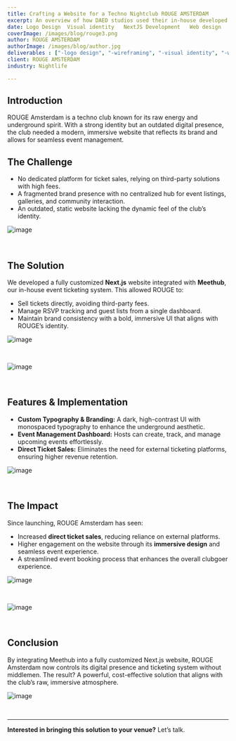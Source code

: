 ```yaml
---
title: Crafting a Website for a Techno Nightclub ROUGE AMSTERDAM
excerpt: An overview of how DAED studios used their in-house developed event-ticketing system to help create a Website for ROUGE
date: Logo Design  Visual identity   NextJS Development   Web design   meethub Integration
coverImage: /images/blog/rouge3.png
author: ROUGE AMSTERDAM
authorImage: /images/blog/author.jpg
deliverables : ["-logo design", "-wireframing", "-visual identity", "-web design", "-NextJS Development", "-event ticketing integration"]
client: ROUGE AMSTERDAM 
industry: Nightlife

---
```


## Introduction  
ROUGE Amsterdam is a techno club known for its raw energy and underground spirit. With a strong identity but an outdated digital presence, the club needed a modern, immersive website that reflects its brand and allows for seamless event management.  

## The Challenge  
- No dedicated platform for ticket sales, relying on third-party solutions with high fees.  
- A fragmented brand presence with no centralized hub for event listings, galleries, and community interaction.  
- An outdated, static website lacking the dynamic feel of the club’s identity.  

![image](/images/blog/rougewhite.png)
<p>&nbsp;</p>

## The Solution  
We developed a fully customized **Next.js** website integrated with **Meethub**, our in-house event ticketing system. This allowed ROUGE to:  
- Sell tickets directly, avoiding third-party fees.  
- Manage RSVP tracking and guest lists from a single dashboard.  
- Maintain brand consistency with a bold, immersive UI that aligns with ROUGE’s identity.  

![image](/images/blog/font2.png)
<p>&nbsp;</p>


![image](/images/blog/home.png)
<p>&nbsp;</p>

## Features & Implementation  
- **Custom Typography & Branding:** A dark, high-contrast UI with monospaced typography to enhance the underground aesthetic.  
- **Event Management Dashboard:** Hosts can create, track, and manage upcoming events effortlessly.  
- **Direct Ticket Sales:** Eliminates the need for external ticketing platforms, ensuring higher revenue retention.  

![image](/images/blog/events.png)
<p>&nbsp;</p>

## The Impact  
Since launching, ROUGE Amsterdam has seen:  
- Increased **direct ticket sales**, reducing reliance on external platforms.  
- Higher engagement on the website through its **immersive design** and seamless event experience.  
- A streamlined event booking process that enhances the overall clubgoer experience.  


![image](/images/blog/gallery.png)
<p>&nbsp;</p>


![image](/images/blog/ticktets.png)
<p>&nbsp;</p>

## Conclusion  
By integrating Meethub into a fully customized Next.js website, ROUGE Amsterdam now controls its digital presence and ticketing system without middlemen. The result? A powerful, cost-effective solution that aligns with the club’s raw, immersive atmosphere.  



![image](/images/blog/ticktets.png)
<p>&nbsp;</p>

---
**Interested in bringing this solution to your venue?** Let’s talk.  